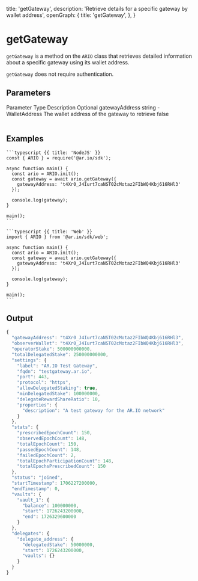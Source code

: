 
  title: 'getGateway',
  description: 'Retrieve details for a specific gateway by wallet address',
  openGraph: {
    title: 'getGateway',
  },
}


# getGateway

`getGateway` is a method on the `ARIO` class that retrieves detailed information about a specific gateway using its wallet address.

`getGateway` does not require authentication.

## Parameters

<Table>
  <Table.Head>
    <Table.Row>
      <Table.Header>Parameter</Table.Header>
      <Table.Header>Type</Table.Header>
      <Table.Header>Description</Table.Header>
      <Table.Header>Optional</Table.Header>
    </Table.Row>
  </Table.Head>
  <Table.Body>
    <Table.Row>
      <Table.Cell className="font-semibold">gatewayAddress</Table.Cell>
      <Table.Cell>string - WalletAddress</Table.Cell>
      <Table.Cell>The wallet address of the gateway to retrieve</Table.Cell>
      <Table.Cell>false</Table.Cell>
    </Table.Row>
  </Table.Body>
</Table>

## Examples

<CodeGroup title="getGateway">

    ```typescript {{ title: 'NodeJS' }}
    const { ARIO } = require('@ar.io/sdk');

    async function main() {
      const ario = ARIO.init();
      const gateway = await ario.getGateway({
        gatewayAddress: 't4Xr0_J4Iurt7caNST02cMotaz2FIbWQ4Kbj616RHl3'
      });

      console.log(gateway);
    }

    main();
    ```

    ```typescript {{ title: 'Web' }}
    import { ARIO } from '@ar.io/sdk/web';

    async function main() {
      const ario = ARIO.init();
      const gateway = await ario.getGateway({
        gatewayAddress: 't4Xr0_J4Iurt7caNST02cMotaz2FIbWQ4Kbj616RHl3'
      });

      console.log(gateway);
    }

    main();
    ```

</CodeGroup>

## Output

```js
{
  "gatewayAddress": "t4Xr0_J4Iurt7caNST02cMotaz2FIbWQ4Kbj616RHl3",
  "observerWallet": "t4Xr0_J4Iurt7caNST02cMotaz2FIbWQ4Kbj616RHl3",
  "operatorStake": 500000000000,
  "totalDelegatedStake": 250000000000,
  "settings": {
    "label": "AR.IO Test Gateway",
    "fqdn": "testgateway.ar.io",
    "port": 443,
    "protocol": "https",
    "allowDelegatedStaking": true,
    "minDelegatedStake": 100000000,
    "delegateRewardShareRatio": 10,
    "properties": {
      "description": "A test gateway for the AR.IO network"
    }
  },
  "stats": {
    "prescribedEpochCount": 150,
    "observedEpochCount": 148,
    "totalEpochCount": 150,
    "passedEpochCount": 148,
    "failedEpochCount": 2,
    "totalEpochParticipationCount": 148,
    "totalEpochsPrescribedCount": 150
  },
  "status": "joined",
  "startTimestamp": 1706227200000,
  "endTimestamp": 0,
  "vaults": {
    "vault_1": {
      "balance": 100000000,
      "start": 1726243200000,
      "end": 1726329600000
    }
  },
  "delegates": {
    "delegate_address": {
      "delegatedStake": 50000000,
      "start": 1726243200000,
      "vaults": {}
    }
  }
}
```
